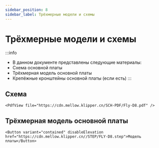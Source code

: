 ```yaml
---
sidebar_position: 8
sidebar_label: Трёхмерные модели и схемы
---
```




# Трёхмерные модели и схемы

:::info
* В данном документе представлены следующие материалы:
* Схема основной платы
* Трёхмерная модель основной платы
* Крепёжные кронштейны основной платы (если есть)
:::

## Схема

    <PdfView file="https://cdn.mellow.klipper.cn/SCH-PDF/Fly-D8.pdf" />


## Трёхмерная модель основной платы

    <Button variant="contained" disableElevation href="https://cdn.mellow.klipper.cn//STEP/FLY-D8.step">Модель платы</Button>